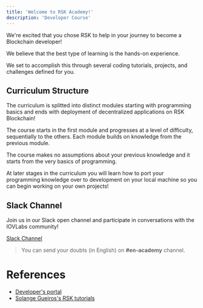 ```yaml
---
title: 'Welcome to RSK Academy!'
description: 'Developer Course'
---
```


We're excited that you chose RSK to help in your journey to become a Blockchain developer!

We believe that the best type of learning is the hands-on experience.

We set to accomplish this through several coding tutorials, projects, and challenges defined for you.

## Curriculum Structure

The curriculum is splitted into
distinct modules starting with programming basics and ends with deployment of decentralized applications on RSK Blockchain!

The course starts in the first module and progresses at a level of difficulty, sequentially to the others.
Each module builds on knowledge from the previous module.

The course makes no assumptions about your previous knowledge and it starts from the very basics of programming.

At later stages in the curriculum you will learn how to port your programming knowledge over to development on your local machine so you can begin working on your own projects!

## Slack Channel

Join us in our Slack open channel and participate in conversations with the IOVLabs community!

[Slack Channel](https://developers.rsk.co/slack)

> You can send your doubts (in English) on **#en-academy** channel.

# References

- [Developer's portal](https://developers.rsk.co/)
- [Solange Gueiros's RSK tutorials](https://rsk.solange.dev/)
